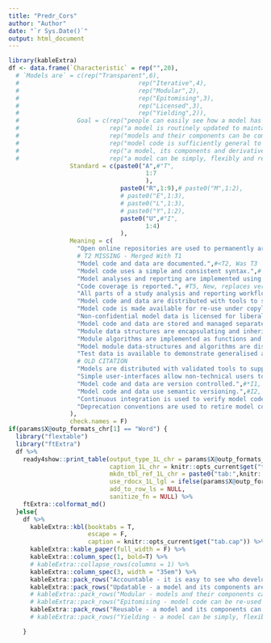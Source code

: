 ```yaml
---
title: "Predr_Cors"
author: "Author"
date: "`r Sys.Date()`"
output: html_document
---
```

```r
library(kableExtra)  
df <- data.frame(`Characteristic` = rep("",20),
  # `Models are` = c(rep("Transparent",6),
  #                                 rep("Iterative",4),
  #                                 rep("Modular",2),
  #                                 rep("Epitomising",3),
  #                                 rep("Licensed",3),
  #                                 rep("Yielding",2)),
  #                Goal = c(rep("people can easily see how a model has been implemented and tested",6),
  #                         rep("a model is routinely updated to maintain and improve validity",4),
  #                         rep("models and their components can be combined to extend their scope",2),
  #                         rep("model code is sufficiently general to be be re-used in multiple decision contexts",3),
  #                         rep("a model, its components and derivatives are persistently re-usable by other modeller",3),
  #                         rep("a model can be simply, flexibly and reliably used as a decision aid",2)),
                 Standard = c(paste0("A",#"T", 
                                      1:7
                                      ),
                               paste0("R",1:9),# paste0("M",1:2),
                               # paste0("E",1:3),
                               # paste0("L",1:3),
                               # paste0("Y",1:2),
                               paste0("U",#"I",
                                      1:4)
                               ),
                 Meaning = c(
                   "Open online repositories are used to permanently archive, uniquely identify and transparently record development history and authorship of model code and data.",#T1
                   # T2 MISSING - Merged With T1
                   "Model code and data are documented.",#<T2, Was T3
                   "Model code uses a simple and consistent syntax.",# T3, Was T4 -->
                   "Model analyses and reporting are implemented using literate programming.",#T4,Was T5
                   "Code coverage is reported.", #T5, New, replaces version now moved to T4 
                   "All parts of a study analysis and reporting workflow can be reproduced and/or replicated.", #T6, was T7, Replaces Deleted T6 
                   "Model code and data are distributed with tools to support appropriate citation.",#*L3: New, new location
                   "Model code is made available for re-use under copyleft or permissive licenses.",#L1: **
                   "Non-confidential model data is licensed for liberal re-use (subject to additional terms for de-identified human data).",#L2
                   "Model code and data are stored and managed separately.",#*M1: Modified (lost ref to licensed and cited) 
                   "Module data structures are encapsulating and inheriting.",#*M2: Replacement - Old version now merged with E1 # And with E2: "Modules are inheriting data-structures.",#E2
                   "Module algorithms are implemented as functions and linked to module data-structures as methods.",#E1: Modified (lost ref to OOP and merged with M2) -->
                   "Model module data-structures and algorithms are distributed as code libraries",
                   "Test data is available to demonstrate generalised applications of model code.",#E3: **
                   # OLD CITATION
                   "Models are distributed with validated tools to support their safe and appropriate re-use.",#*Y1: New, Replaces Old Y1 (now Y2)
                   "Simple user-interfaces allow non-technical users to configure and run models.",#Y2: Was Y1     
                   "Model code and data are version controlled.",#*I1, Was I2 
                   "Model code and data use semantic versioning.",#I2, Was I1 
                   "Continuous integration is used to verify model code updates.",#I3 
                   "Deprecation conventions are used to retire model code and data."#**I4 
                 ),
                 check.names = F)
if(params$X@outp_formats_chr[1] == "Word") {
  library("flextable")
  library("ftExtra")
  df %>%
    ready4show::print_table(output_type_1L_chr = params$X@outp_formats_chr[1],
                            caption_1L_chr = knitr::opts_current$get("tab.cap"),
                            mkdn_tbl_ref_1L_chr = paste0("tab:",knitr::opts_current$get("tab.id")),
                            use_rdocx_1L_lgl = ifelse(params$X@outp_formats_chr[1]=="Word",T,F),
                            add_to_row_ls = NULL,
                            sanitize_fn = NULL) %>%
    ftExtra::colformat_md()
  }else{
    df %>%
      kableExtra::kbl(booktabs = T, 
                      escape = F,
                      caption = knitr::opts_current$get("tab.cap")) %>%
      kableExtra::kable_paper(full_width = F) %>%
      kableExtra::column_spec(1, bold=T) %>%
      # kableExtra::collapse_rows(columns = 1) %>%
      kableExtra::column_spec(3, width = "35em") %>%
      kableExtra::pack_rows("Accountable - it is easy to see who developed, tested and applied a model and how they did it.",1,7) %>%
      kableExtra::pack_rows("Updatable - a model and its components are maintained and continuously improved.",17,20) %>%
      # kableExtra::pack_rows("Modular - models and their components can be combined to extend their scope",11,12) %>%
      # kableExtra::pack_rows("Epitomising - model code can be re-used in other decision contexts",13,15) %>%
      kableExtra::pack_rows("Reusable - a model and its components can be used in other models and by other modellers.",8,16) #%>%
      # kableExtra::pack_rows("Yielding - a model can be simply, flexibly and reliably used as a decision aid",19,20)

    }
```